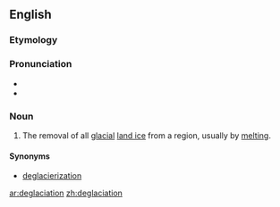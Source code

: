 ==English==

===Etymology===

{{prefix|de|glaciation}}

===Pronunciation===

* {{IPA|diɡleɪʃiˈeɪʃən}}
* {{rhymes|eɪʃən}}

===Noun===
{{en-noun}}

# {{climatology|paleontology}} The removal of all [[glacial]] [[land ice]] from a region, usually by [[melting]].

====Synonyms====
* [[deglacierization]]

[[ar:deglaciation]]
[[zh:deglaciation]]